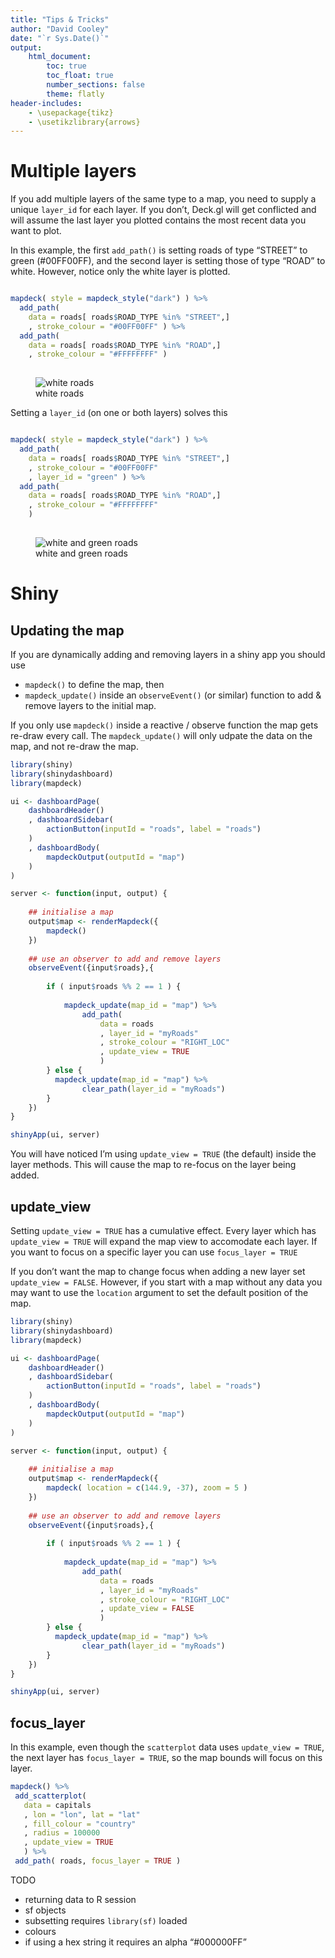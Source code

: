 ```yaml
---
title: "Tips & Tricks"
author: "David Cooley"
date: "`r Sys.Date()`"
output: 
    html_document:
        toc: true
        toc_float: true
        number_sections: false
        theme: flatly
header-includes: 
    - \usepackage{tikz}
    - \usetikzlibrary{arrows}
---
```


# Multiple layers

If you add multiple layers of the same type to a map, you need to supply a unique `layer_id` for each layer. If you don't, Deck.gl will get conflicted and will assume the last layer you plotted contains the most recent data you want to plot.

In this example, the first `add_path()` is setting roads of type "STREET" to green (#00FF00FF), and the second layer is setting those of type "ROAD" to white. However, notice only the white layer is plotted.

```r

mapdeck( style = mapdeck_style("dark") ) %>%
  add_path( 
    data = roads[ roads$ROAD_TYPE %in% "STREET",]
    , stroke_colour = "#00FF00FF" ) %>%
  add_path( 
    data = roads[ roads$ROAD_TYPE %in% "ROAD",]
    , stroke_colour = "#FFFFFFFF" )
  
```
![white roads](./img/articles/roads_white.png)


Setting a `layer_id` (on one or both layers) solves this

```r

mapdeck( style = mapdeck_style("dark") ) %>%
  add_path( 
    data = roads[ roads$ROAD_TYPE %in% "STREET",]
    , stroke_colour = "#00FF00FF"
    , layer_id = "green" ) %>%
  add_path( 
    data = roads[ roads$ROAD_TYPE %in% "ROAD",]
    , stroke_colour = "#FFFFFFFF"
    )
  
```
![white and green roads](./img/articles/roads_white_green.png)




# Shiny

## Updating the map

If you are dynamically adding and removing layers in a shiny app you should use 

- `mapdeck()` to define the map, then
- `mapdeck_update()` inside an `observeEvent()` (or similar) function to add & remove layers to the initial map. 

If you only use `mapdeck()` inside a reactive / observe function the map gets re-draw every call. The `mapdeck_update()` will only udpate the data on the map, and not re-draw the map. 

```r
library(shiny)
library(shinydashboard)
library(mapdeck)

ui <- dashboardPage(
	dashboardHeader()
	, dashboardSidebar(
		actionButton(inputId = "roads", label = "roads")
	)
	, dashboardBody(
		mapdeckOutput(outputId = "map")
	)
)

server <- function(input, output) {
	
	## initialise a map
	output$map <- renderMapdeck({
		mapdeck()
	})
	
	## use an observer to add and remove layers
	observeEvent({input$roads},{
		
		if ( input$roads %% 2 == 1 ) {
			
			mapdeck_update(map_id = "map") %>%
				add_path(
					data = roads
					, layer_id = "myRoads"
					, stroke_colour = "RIGHT_LOC"
					, update_view = TRUE
					)
		} else {
		  mapdeck_update(map_id = "map") %>%
				clear_path(layer_id = "myRoads")
		}
	})
}

shinyApp(ui, server)
```

You will have noticed I'm using `update_view = TRUE` (the default) inside the layer methods. This will cause the map to re-focus on the layer being added.

## update_view

Setting `update_view = TRUE` has a cumulative effect. Every layer which has `update_view = TRUE` will expand the map view to accomodate each layer. If you want to focus on a specific layer you can use `focus_layer = TRUE`

If you don't want the map to change focus when adding a new layer set `update_view = FALSE`. However, if you start with a map without any data you may want to use the `location` argument to set the default position of the map.

```r
library(shiny)
library(shinydashboard)
library(mapdeck)

ui <- dashboardPage(
	dashboardHeader()
	, dashboardSidebar(
		actionButton(inputId = "roads", label = "roads")
	)
	, dashboardBody(
		mapdeckOutput(outputId = "map")
	)
)

server <- function(input, output) {
	
	## initialise a map
	output$map <- renderMapdeck({
		mapdeck( location = c(144.9, -37), zoom = 5 )
	})
	
	## use an observer to add and remove layers
	observeEvent({input$roads},{
		
		if ( input$roads %% 2 == 1 ) {
			
			mapdeck_update(map_id = "map") %>%
				add_path(
					data = roads
					, layer_id = "myRoads"
					, stroke_colour = "RIGHT_LOC"
					, update_view = FALSE
					)
		} else {
		  mapdeck_update(map_id = "map") %>%
				clear_path(layer_id = "myRoads")
		}
	})
}

shinyApp(ui, server)
```

## focus_layer

In this example, even though the `scatterplot` data uses `update_view = TRUE`, the next layer has `focus_layer = TRUE`, so the map bounds will focus on this layer.

```r
mapdeck() %>%
 add_scatterplot(
   data = capitals
   , lon = "lon", lat = "lat"
   , fill_colour = "country"
   , radius = 100000
   , update_view = TRUE
   ) %>%
 add_path( roads, focus_layer = TRUE )
```


TODO 

- returning data to R session
- sf objects
- subsetting requires `library(sf)` loaded
- colours
- if using a hex string it requires an alpha "#000000FF"
